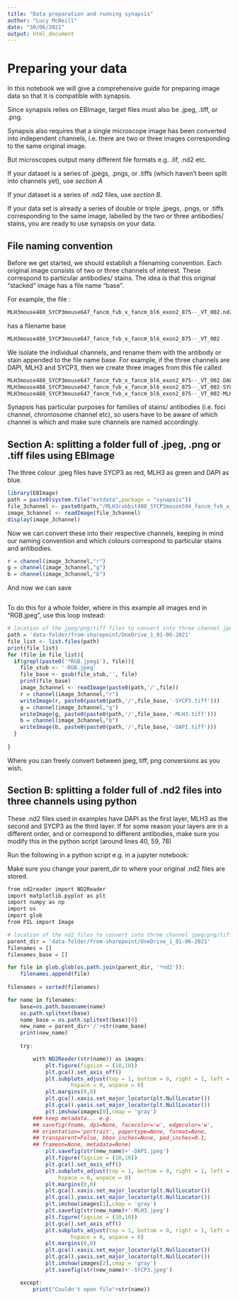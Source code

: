 ```yaml
---
title: "Data preparation and running synapsis"
author: "Lucy McNeill"
date: "30/06/2021"
output: html_document
---
```


# Preparing your data

In this notebook we will give a comprehensive guide for preparing image data so that it is compatible with synapsis.

Since synapsis relies on EBImage, target files must also be .jpeg, .tiff, or .png.

Synapsis also requires that a single microscope image has been converted into independent channels, i.e. there are two or three images corresponding to the same original image.

But microscopes output many different file formats e.g. .lif, .nd2 etc.

If your dataset is a series of .jpegs, .pngs, or .tiffs (which haven't been split into channels yet), use *section A*

If your dataset is a series of .nd2 files, use *section B.*

If your data set is already a series of double or triple .jpegs, .pngs, or .tiffs corresponding to the same image, labelled by the two or three antibodies/ stains, you are ready to use synapsis on your data.

## File naming convention

Before we get started, we should establish a filenaming convention.
Each original image consists of two or three channels of interest. These correspond to particular antibodies/ stains.
The idea is that this original "stacked" image has a file name "base". 

For example, the file :

```r
MLH3mouse488_SYCP3mouse647_fancm_fvb_x_fancm_bl6_exon2_875--_VT_002.nd2
```

has a filename base 
```r
MLH3mouse488_SYCP3mouse647_fancm_fvb_x_fancm_bl6_exon2_875--_VT_002
```
We isolate the individual channels, and rename them with the antibody or stain appended to the file name base. 
For example, if the three channels are DAPI, MLH3 and SYCP3, then we create three images from this file called
```r
MLH3mouse488_SYCP3mouse647_fancm_fvb_x_fancm_bl6_exon2_875--_VT_002-DAPI.tiff
MLH3mouse488_SYCP3mouse647_fancm_fvb_x_fancm_bl6_exon2_875--_VT_002-SYCP3.tiff
MLH3mouse488_SYCP3mouse647_fancm_fvb_x_fancm_bl6_exon2_875--_VT_002-MLH3.tiff
```
Synapsis has particular purposes for families of stains/ antibodies (i.e. foci channel, chromosome channel etc), so users have to be aware of which channel is which and make sure channels are named accordingly.


## Section A: splitting a folder full of .jpeg, .png or .tiff files using EBImage
The three colour .jpeg files have SYCP3 as red, MLH3 as green and DAPI as blue.
```r
library(EBImage)
path = paste0(system.file("extdata",package = "synapsis"))
file_3channel <- paste0(path,"/MLH3rabbit488_SYCP3mouse594_fancm_fvb_x_fancm_bl6_724++_slide01_006-RGB.jpeg")
image_3channel <- readImage(file_3channel)
display(image_3channel)
```
Now we can convert these into their respective channels, keeping in mind our naming convention and which colours correspond to particular stains and antibodies.

```r
r = channel(image_3channel,"r")
g = channel(image_3channel,"g")
b = channel(image_3channel,"b")
```

And now we can save
```r


```
To do this for a whole folder, where in this example all images end in "RGB.jpeg", use this loop instead:
```r
# location of the jpeg/png/tiff files to convert into three channel jpeg/png/tiff
path = 'data-folder/from-sharepoint/OneDrive_1_01-06-2021'
file_list <- list.files(path)
print(file_list)
for (file in file_list){
  if(grepl(paste0('*RGB.jpeg$'), file)){
    file_stub <- '-RGB.jpeg'
    file_base <- gsub(file_stub,'', file)
    print(file_base)
    image_3channel <- readImage(paste0(path,'/',file))
    r = channel(image_3channel,"r")
    writeImage(r, paste0(paste0(path,'/',file_base,'-SYCP3.tiff')))
    g = channel(image_3channel,"g")
    writeImage(g, paste0(paste0(path,'/',file_base,'-MLH3.tiff')))
    b = channel(image_3channel,"b")
    writeImage(b, paste0(paste0(path,'/',file_base,'-DAPI.tiff')))
  }
    
}
```
Where you can freely convert between jpeg, tiff, png conversions as you wish.

## Section B: splitting a folder full of .nd2 files into three channels using python

These .nd2 files used in examples have DAPI as the first layer, MLH3 as the second and SYCP3 as the third layer. If for some reason your layers are in a different order, and or correspond to different antibodies, make sure you modify this in the python script (around lines 40, 59, 78)

Run the following in a python script e.g. in a jupyter notebook:

Make sure you change your parent_dir to where your original .nd2 files are stored.
```r
from nd2reader import ND2Reader
import matplotlib.pyplot as plt
import numpy as np
import os
import glob
from PIL import Image

# location of the nd2 files to convert into three channel jpeg/png/tiff
parent_dir = 'data-folder/from-sharepoint/OneDrive_1_01-06-2021'
filenames = []
filenames_base = []

for file in glob.glob(os.path.join(parent_dir, '*nd2')):
    filenames.append(file)
         
filenames = sorted(filenames)

for name in filenames:
    base=os.path.basename(name)
    os.path.splitext(base)
    name_base = os.path.splitext(base)[0]
    new_name = parent_dir+'/'+str(name_base)
    print(new_name)
    
    try:

        with ND2Reader(str(name)) as images:
            plt.figure(figsize = (10,10))
            plt.gca().set_axis_off()
            plt.subplots_adjust(top = 1, bottom = 0, right = 1, left = 0,
                    hspace = 0, wspace = 0)
            plt.margins(0,0)
            plt.gca().xaxis.set_major_locator(plt.NullLocator())
            plt.gca().yaxis.set_major_locator(plt.NullLocator())
            plt.imshow(images[0],cmap = 'gray')
        ### keep metadata... e.g.
        ## savefig(fname, dpi=None, facecolor='w', edgecolor='w',
        ## orientation='portrait', papertype=None, format=None,
        ## transparent=False, bbox_inches=None, pad_inches=0.1,
        ## frameon=None, metadata=None)
            plt.savefig(str(new_name)+'-DAPI.jpeg')
            plt.figure(figsize = (10,10))
            plt.gca().set_axis_off()
            plt.subplots_adjust(top = 1, bottom = 0, right = 1, left = 0,
                hspace = 0, wspace = 0)
            plt.margins(0,0)
            plt.gca().xaxis.set_major_locator(plt.NullLocator())
            plt.gca().yaxis.set_major_locator(plt.NullLocator())
            plt.imshow(images[1],cmap = 'gray')
            plt.savefig(str(new_name)+'-MLH3.jpeg')
            plt.figure(figsize = (10,10))
            plt.gca().set_axis_off()
            plt.subplots_adjust(top = 1, bottom = 0, right = 1, left = 0,
                    hspace = 0, wspace = 0)
            plt.margins(0,0)
            plt.gca().xaxis.set_major_locator(plt.NullLocator())
            plt.gca().yaxis.set_major_locator(plt.NullLocator())
            plt.imshow(images[2],cmap = 'gray')
            plt.savefig(str(new_name)+'-SYCP3.jpeg')

    except:
        print("Couldn't open file"+str(name))
```

